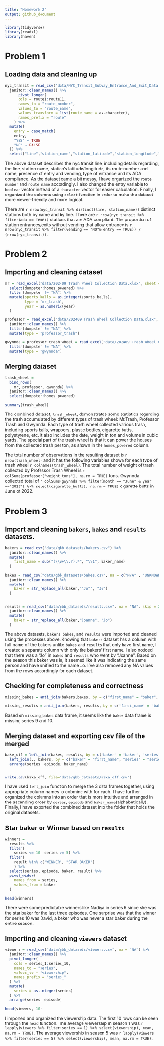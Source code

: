 ```yaml
---
title: "Homework 2"
output: github_document
---
```


```r
library(tidyverse)
library(readxl)
library(haven)
```

# Problem 1

## Loading data and cleaning up
```r
nyc_transit = read_csv('data/NYC_Transit_Subway_Entrance_And_Exit_Data.csv', na = "") %>% 
  janitor::clean_names() %>% 
      pivot_longer(
      cols = route1:route11,
      names_to = "route_number",
      values_to = "route_name",
      values_transform = list(route_name = as.character),
      names_prefix = "route"
    ) %>% 
  mutate(
    entry = case_match(
    entry,
    "YES" ~ TRUE,
    "NO" ~ FALSE
  )) %>% 
  select("line","station_name","station_latitude","station_longitude","route_number","route_name", "entry", "vending", "entrance_type", "ada") 

```
The above dataset describes the nyc transit line, including details regarding, the line, station name, station's latitude/longitude, its route number and name, presence of entry and vending, type of entrance and its ADA compliance. As the dataset came a bit messy, I have organized the `route number` and `route name` accordingly. I also changed the entry variable to `boolean` vector instead of a `character` vector for easier calculation. Finally, I organized the columns using `select` function in order to make the dataset more viewer-friendly and more logical. 

There are `r nrow(nyc_transit %>% distinct(line, station_name))` distinct stations both by name and by line. There are `r nrow(nyc_transit %>% filter(ada == TRUE))` stations that are ADA compliant. The proportion of station entrances/exits without vending that allow entrance is `r nrow(nyc_transit %>% filter(vending == "NO"& entry == TRUE)) / (nrow(nyc_transit))`. 

# Problem 2

## Importing and cleaning dataset
```r
mr = read_excel("data/202409 Trash Wheel Collection Data.xlsx", sheet = "Mr. Trash Wheel", skip = 1) %>% janitor::clean_names() %>% 
  select(dumpster:homes_powered) %>% 
  filter(dumpster != "NA") %>% 
  mutate(sports_balls = as.integer(sports_balls),
         type = "mr_trash",
         year = as.numeric(year)
  )

professor = read_excel("data/202409 Trash Wheel Collection Data.xlsx", sheet = "Professor Trash Wheel", skip = 1) %>% 
  janitor::clean_names() %>%
  filter(dumpster != "NA") %>% 
  mutate(type = "professor_trash")

gwynnda = professor_trash_wheel = read_excel("data/202409 Trash Wheel Collection Data.xlsx", sheet = "Gwynnda Trash Wheel", skip = 1) %>% janitor::clean_names() %>%
  filter(dumpster != "NA") %>% 
  mutate(type = "gwynnda")
```
## Merging dataset
```r
trash_wheel =
  bind_rows(
    mr, professor, gwynnda) %>% 
  janitor::clean_names() %>% 
  select(dumpster:homes_powered)

summary(trash_wheel)
```

The combined dataset, `trash_wheel`, demonstrates some statistics regarding the trash accumulated by different types of trash wheel: Mr.Trash, Professor Trash and Gwynnda. Each type of trash wheel collected various trash, including sports balls, wrappers, plastic bottles, cigarette butts, polystyrene, etc. It also includes the date, weight in ton and volume in cubic yards. The special part of the trash wheel is that it can power the houses from the collected trash per ton, as shown in the `homes_powered` column. 

The total number of observations in the resulting dataset is `r nrow(trash_wheel)` and it has the following variables shown for each type of trash wheel `r colnames(trash_wheel)`. The total number of weight of trash collected by Professor Trash Wheel is `r colSums(professor["weight_tons"], na.rm = TRUE)` tons.
Gwynnda collected total of `r colSums(gwynnda %>% filter(month == "June" & year =="2022") %>% select(cigarette_butts), na.rm = TRUE)` cigarette butts in June of 2022.

# Problem 3
## Import and cleaning `bakers`, `bakes` and `results` datasets.
```r
bakers = read_csv("data/gbb_datasets/bakers.csv") %>% 
  janitor::clean_names() %>% 
  mutate(
    first_name = sub("(\\w+\\.?).*", "\\1", baker_name)
  )

bakes = read_csv("data/gbb_datasets/bakes.csv", na = c("N/A" , "UNKNOWN", "", "Unknown")) %>%
  janitor::clean_names() %>% 
  mutate(
    baker = str_replace_all(baker,'"Jo"', "Jo")
  )


results = read_csv("data/gbb_datasets/results.csv", na = "NA", skip = 2) %>% 
  janitor::clean_names() %>% 
  mutate(
    baker = str_replace_all(baker,"Joanne", "Jo")
  )

```
The above datasets, `bakers`, `bakes`, and `results` were imported and cleaned using the processes above. Knowing that `bakers` dataset has a column with full name of the bakers unlike `bakes` and `results` that only have first name, I created a separate column with only the bakers' first name. I also noticed that there was a "Jo" in `bakes` and `results` who went by "Joanne". Based on the season this baker was in, it seemed like it was indicating the same person and have unified to the name Jo. I've also removed any NA values from the rows accordingly for each dataset.

## Checking for completeness and correctness
```r
missing_bakes = anti_join(bakers,bakes, by = c("first_name" = "baker", "series"))

missing_results = anti_join(bakers, results, by = c("first_name" = "baker", "series"))
```

Based on `missing_bakes` data frame, it seems like the `bakes` data frame is missing series 9 and 10.

## Merging dataset and exporting csv file of the merged 
```r
bake_off = left_join(bakes, results, by = c("baker" = "baker", "series" = "series", "episode" = "episode"))%>% 
  left_join(., bakers, by = c("baker" = "first_name", "series" = "series")) %>% relocate(baker_name, baker_age, baker_occupation, hometown, series, episode, signature_bake, show_stopper, technical, result) %>% 
  arrange(series, episode, baker_name)


write.csv(bake_off, file="data/gbb_datasets/bake_off.csv")
```

I have used `left_join` function to merge the 3 data frames together, using appropriate column names to cobmine with for each. I have further organized the columns into an order that is more intuitive and arranged in the ascending order by `series`, `episode` and `baker_name`(alphabetically). Finally, I have exported the combined dataset into the folder that holds the original datasets.

## Star baker or Winner based on `results`
```r
winners =
  results %>% 
  filter(
    series <= 10, series >= 5) %>% 
  filter(
    result %in% c("WINNER", "STAR BAKER")
    ) %>% 
  select(series, episode, baker, result) %>% 
  pivot_wider(
    names_from = series,
    values_from = baker
  )

head(winners)
```
There were some predictable winners like Nadiya in series 6 since she was the star baker for the last three episodes. One surprise was that the winner for series 10 was David, a baker who was never a star baker during the entire season. 

## Importing and cleaning `viewers` dataset
```r
viewers = read_csv("data/gbb_datasets/viewers.csv", na = "NA") %>% 
  janitor::clean_names() %>% 
  pivot_longer(
    cols = series_1:series_10,
    names_to = "series",
    values_to = "viewership",
    names_prefix = "series_"
  ) %>% 
  mutate(
    series = as.integer(series)
  ) %>% 
  arrange(series, episode)

head(viewers, 10)

```
I imported and organized the viewership data. The first 10 rows can be seen through the `head` function. The average viewership in season 1 was `r lapply(viewers %>% filter(series == 1) %>% select(viewership), mean, na.rm = TRUE)`. The average viewership in season 5 was `r lapply(viewers %>% filter(series == 5) %>% select(viewership), mean, na.rm = TRUE)`.


